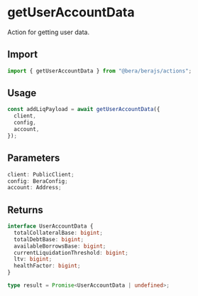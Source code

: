 # getUserAccountData

Action for getting user data.

## Import

```ts
import { getUserAccountData } from "@bera/berajs/actions";
```

## Usage

```ts
const addLiqPayload = await getUserAccountData({
  client,
  config,
  account,
});
```

## Parameters

```ts
client: PublicClient;
config: BeraConfig;
account: Address;
```

## Returns

```ts
interface UserAccountData {
  totalCollateralBase: bigint;
  totalDebtBase: bigint;
  availableBorrowsBase: bigint;
  currentLiquidationThreshold: bigint;
  ltv: bigint;
  healthFactor: bigint;
}

type result = Promise<UserAccountData | undefined>;
```
